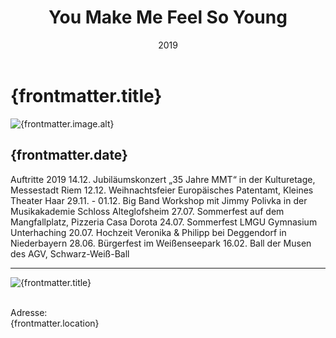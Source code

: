 ﻿---
draft: false
history: true
layout: ../../layouts/BlogLayout.astro
publishedDate: 2019-01-01
date: 2019
uhrzeit: 
title: You Make Me Feel So Young
description: Jubiläumskonzert „35 Jahre MMT“ 
location: Kulturetage Messestadt Riem
keywords: 
link: 
linktext: 
image:
  src: /images/blog/2019_alle_Auftritte/Titelbild/MMT-Lustig_Feel-Young_2019_vorab.jpg
  alt: mmt
---

#  {frontmatter.title}

<div id="toc">
    <Image
      src={frontmatter.image.src}
      width={1000}
      height="auto"
      quality={95}
      format = "webp"
      class = "rounded-xl"
      alt={frontmatter.image.alt}
    />
</div>

## {frontmatter.date}

Auftritte 2019
14.12. Jubiläumskonzert „35 Jahre MMT“  in der Kulturetage, Messestadt Riem
12.12. Weihnachtsfeier Europäisches Patentamt, Kleines Theater Haar
29.11. - 01.12. Big Band Workshop mit Jimmy Polivka in der Musikakademie Schloss Alteglofsheim
27.07. Sommerfest auf dem Mangfallplatz, Pizzeria Casa Dorota
24.07. Sommerfest LMGU Gymnasium Unterhaching
20.07. Hochzeit Veronika & Philipp bei Deggendorf in Niederbayern
28.06. Bürgerfest im Weißenseepark
16.02. Ball der Musen des AGV, Schwarz-Weiß-Ball

---

<div class="pt-8">
<Image
        src={bild2}
        width={1500}
        height="auto"
        quality={100}
        format="webp"
        class="rounded-xl"
        alt="{frontmatter.title}"></Image>
        <br />
</div>
<br />

Adresse: <br /> {frontmatter.location}
<br />
